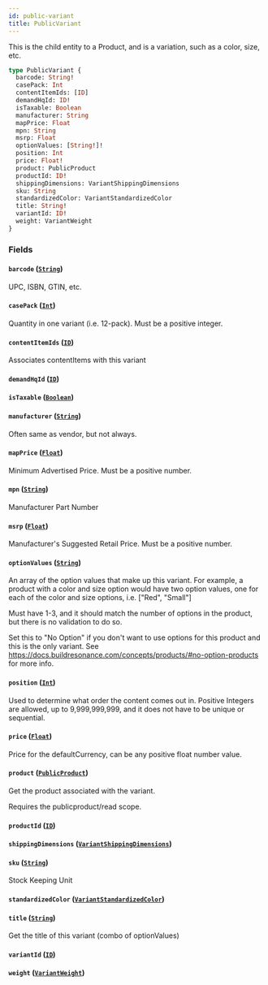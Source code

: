 ```yaml
---
id: public-variant
title: PublicVariant
---
```



This is the child entity to a Product, and is a variation, such as a color, size, etc.


```graphql
type PublicVariant {
  barcode: String!
  casePack: Int
  contentItemIds: [ID]
  demandHqId: ID!
  isTaxable: Boolean
  manufacturer: String
  mapPrice: Float
  mpn: String
  msrp: Float
  optionValues: [String!]!
  position: Int
  price: Float!
  product: PublicProduct
  productId: ID!
  shippingDimensions: VariantShippingDimensions
  sku: String
  standardizedColor: VariantStandardizedColor
  title: String!
  variantId: ID!
  weight: VariantWeight
}
```


### Fields

#### `barcode` ([`String`](/developers/demandhq-apis/storefront-api/graphql/reference/scalars/string))

UPC, ISBN, GTIN, etc.


#### `casePack` ([`Int`](/developers/demandhq-apis/storefront-api/graphql/reference/scalars/int))

Quantity in one variant (i.e. 12-pack). Must be a positive integer.


#### `contentItemIds` ([`ID`](/developers/demandhq-apis/storefront-api/graphql/reference/scalars/id))

Associates contentItems with this variant


#### `demandHqId` ([`ID`](/developers/demandhq-apis/storefront-api/graphql/reference/scalars/id))




#### `isTaxable` ([`Boolean`](/developers/demandhq-apis/storefront-api/graphql/reference/scalars/boolean))




#### `manufacturer` ([`String`](/developers/demandhq-apis/storefront-api/graphql/reference/scalars/string))

Often same as vendor, but not always.


#### `mapPrice` ([`Float`](/developers/demandhq-apis/storefront-api/graphql/reference/scalars/float))

Minimum Advertised Price. Must be a positive number.


#### `mpn` ([`String`](/developers/demandhq-apis/storefront-api/graphql/reference/scalars/string))

Manufacturer Part Number


#### `msrp` ([`Float`](/developers/demandhq-apis/storefront-api/graphql/reference/scalars/float))

Manufacturer's Suggested Retail Price. Must be a positive number.


#### `optionValues` ([`String`](/developers/demandhq-apis/storefront-api/graphql/reference/scalars/string))

An array of the option values that make up this variant.
For example, a product with a color and size option would have two option values,
one for each of the color and size options, i.e. ["Red", "Small"]

Must have 1-3, and it should match the number of options in the product, but there is no validation to do so.

Set this to "No Option" if you don't want to use options for this product and this is the only variant.
See https://docs.buildresonance.com/concepts/products/#no-option-products for more info.


#### `position` ([`Int`](/developers/demandhq-apis/storefront-api/graphql/reference/scalars/int))

Used to determine what order the content comes out in.
Positive Integers are allowed, up to 9,999,999,999, and it does not have to be unique or sequential.


#### `price` ([`Float`](/developers/demandhq-apis/storefront-api/graphql/reference/scalars/float))

Price for the defaultCurrency, can be any positive float number value.


#### `product` ([`PublicProduct`](/developers/demandhq-apis/storefront-api/graphql/reference/objects/public-product))

Get the product associated with the variant.
            
Requires the publicproduct/read scope.


#### `productId` ([`ID`](/developers/demandhq-apis/storefront-api/graphql/reference/scalars/id))




#### `shippingDimensions` ([`VariantShippingDimensions`](/developers/demandhq-apis/storefront-api/graphql/reference/objects/variant-shipping-dimensions))




#### `sku` ([`String`](/developers/demandhq-apis/storefront-api/graphql/reference/scalars/string))

Stock Keeping Unit


#### `standardizedColor` ([`VariantStandardizedColor`](/developers/demandhq-apis/storefront-api/graphql/reference/enums/variant-standardized-color))




#### `title` ([`String`](/developers/demandhq-apis/storefront-api/graphql/reference/scalars/string))

Get the title of this variant (combo of optionValues)


#### `variantId` ([`ID`](/developers/demandhq-apis/storefront-api/graphql/reference/scalars/id))




#### `weight` ([`VariantWeight`](/developers/demandhq-apis/storefront-api/graphql/reference/objects/variant-weight))






